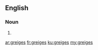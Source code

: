 ==English==

===Noun===
{{head|en|plural}}

# {{plural of|greige|lang=en|nocat=1}}

[[ar:greiges]]
[[fr:greiges]]
[[ku:greiges]]
[[my:greiges]]